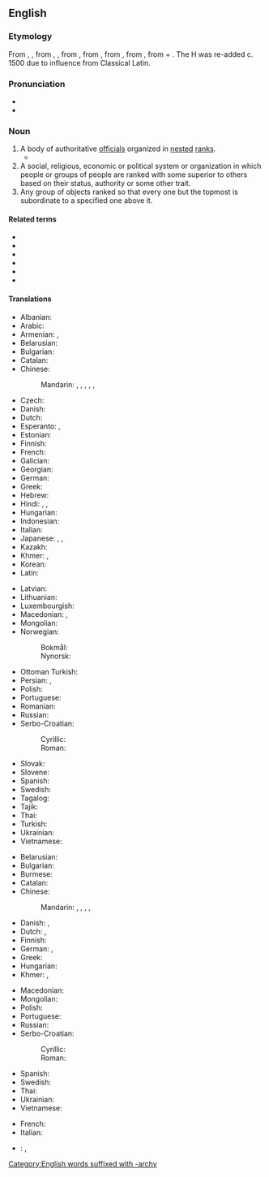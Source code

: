 ==English==

===Etymology===
From {{inh|en|enm|ierarchie}}, {{m|enm|jerarchie}}, from {{bor|en|fro|ierarchie}}, {{m|fro|jerarchie}}, from {{der|en|LL.|ierarchia}}, from {{der|en|la|hierarchia}}, from {{bor|en|grc|ἱεραρχία||rule of a high priest}}, from {{m|grc|ἱεράρχης||high priest}}, from {{m|grc|ἱερός||holy}} + {{m|grc|ἄρχω||I rule}}. The H was re-added c. 1500 due to influence from Classical Latin.

===Pronunciation===
* {{IPA|en|/ˈhaɪ.ə.ɹɑː(ɹ).ki/|/ˈhaɪ.ɹɑː(ɹ).ki/}}
* {{audio|en|en-us-hierarchy.ogg|Audio (US)}}

===Noun===
{{en-noun}}

# A body of authoritative [[official]]s organized in [[nested]] [[rank]]s.
#* {{quote-journal|en|date=2013-08-10|volume=408|issue=8848|magazine={{w|The Economist}}|author=Lexington
|title=[http://www.economist.com/news/united-states/21583274-new-wave-press-barons-should-not-allow-newspapers-become-niche-products-keeping Keeping the mighty honest]
|passage=The ''[Washington] Post's'' proprietor through those turbulent [Watergate] days, Katharine Graham, held a double place in Washington’s '''hierarchy''': at once regal Georgetown hostess and scrappy newshound, ready to hold the establishment to account.}}
# A social, religious, economic or political system or organization in which people or groups of people are ranked with some superior to others based on their status, authority or some other trait.
# Any group of objects ranked so that every one but the topmost is subordinate to a specified one above it.

====Related terms====
* {{l|en|hierarch}}
* {{l|en|hierarchic}}
* {{l|en|hierarchical}}
* {{l|en|hierarchically}}
* {{l|en|hierarchize}}
* {{l|en|hierarchization}}

====Translations====
{{trans-top|body of authoritative officials organised by rank}}
* Albanian: {{t+|sq|hierarki|f}}
* Arabic: {{t|ar|سِلْسِلَةُ مَراتِب|f}}
* Armenian: {{t+|hy|հիերարխիա}}, {{t+|hy|պաշտոնակարգություն}}
* Belarusian: {{t|be|іера́рхія|f}}
* Bulgarian: {{t+|bg|йера́рхия|f}}
* Catalan: {{t|ca|jerarquia|f}}
* Chinese:
*: Mandarin: {{t+|cmn|等級制度|sc=Hani}}, {{t+|cmn|等级制度|tr=děngjí zhìdù|sc=Hani}}, {{t+|cmn|階層|sc=Hani}}, {{t+|cmn|阶层|tr=jiēcéng|sc=Hani}}, {{t+|cmn|層次}}, {{t+|cmn|层次|tr=céngcì|sc=Hani}}
* Czech: {{t+|cs|hierarchie|f}}
* Danish: {{t+|da|hierarki|n}}
* Dutch: {{t+|nl|hiërarchie|f}}
* Esperanto: {{t|eo|hierarkio}}, {{t|eo|hierarĥio}}
* Estonian: {{t|et|hierarhia}}
* Finnish: {{t+|fi|hierarkia}}
* French: {{t+|fr|hiérarchie|f}}
* Galician: {{t|gl|xerarquía|f}}
* Georgian: {{t|ka|იერარქია}}
* German: {{t+|de|Hierarchie|f}}
* Greek: {{t+|el|ιεραρχία|f}}
* Hebrew: {{t|he|הייררכיה|f|tr=hiyerárkhya}}
* Hindi: {{t|hi|पदानुक्रम|m}}, {{t+|hi|अनुक्रम|m}}, {{t|hi|हाइरार्की|f}}
* Hungarian: {{t+|hu|hierarchia}}
* Indonesian: {{t+|id|hierarki}}
* Italian: {{t+|it|gerarchia|f}}
* Japanese: {{t+|ja|階層|tr=かいそう, kaisō|sc=Jpan}}, {{t|ja|序列|tr=じょれつ, joretsu|sc=Jpan}}, {{t+|ja|ヒエラルキー|tr=hierarukī}}
* Kazakh: {{t|kk|иерархия}}
* Khmer: {{t|km|ទំរង់ស័ក្តិ}}, {{t|km|យសស័ក្តិ}}
* Korean: {{t+|ko|계층}}
* Latin: {{t|la|hierarchia|f}}
{{trans-mid}}
* Latvian: {{t|lv|hierarhija|f}}
* Lithuanian: {{t|lt|hierarchija|f}}
* Luxembourgish: {{t|lb|Hierarchie}}
* Macedonian: {{t|mk|хиерархија|f}}, {{t|mk|чинослед|m}}
* Mongolian: {{t-needed|mn}}
* Norwegian:
*: Bokmål: {{t|nb|hierarki|n}}
*: Nynorsk: {{t|nn|hierarki|n}}
* Ottoman Turkish: {{t|ota|سلسلهء مراتب|tr=silsile-i merâtib|sc=ota-Arab}}
* Persian: {{t|fa|سلسله‌مراتب|tr=selsele-ye marâteb}}, {{t|fa|پایگان|tr=pāygān}}
* Polish: {{t+|pl|hierarchia|f}}
* Portuguese: {{t+|pt|hierarquia|f}}
* Romanian: {{t+|ro|ierarhie|f}}
* Russian: {{t+|ru|иера́рхия|f}}
* Serbo-Croatian:
*: Cyrillic: {{t|sh|хијера̀рхија|f}}
*: Roman: {{t+|sh|hijeràrhija|f}}
* Slovak: {{t|sk|hierarchia|f}}
* Slovene: {{t+|sl|hierarhija|f}}
* Spanish: {{t+|es|jerarquía|f}}
* Swedish: {{t+|sv|hierarki|c}}
* Tagalog: {{t|tl|halpunuan}}
* Tajik: {{t|tg|иерархия}}
* Thai: {{t+|th|ลำดับชั้น}}
* Turkish: {{t+|tr|hiyerarşi}}
* Ukrainian: {{t|uk|ієра́рхія|f}}
* Vietnamese: {{t-needed|vi}}
{{trans-bottom}}

{{trans-top|class of objects}}
* Belarusian: {{t|be|іера́рхія|f}}
* Bulgarian: {{t+|bg|йера́рхия|f}}
* Burmese: {{t-needed|my}}
* Catalan: {{t|ca|jerarquia|f}}
* Chinese:
*: Mandarin: {{t+|cmn|等級制度|sc=Hani}}, {{t+|cmn|等级制度|tr=děngjí zhìdù|sc=Hani}}, {{t+|cmn|階層|sc=Hani}}, {{t+|cmn|阶层|tr=jiēcéng|sc=Hani}}, {{t+|cmn|层次|tr=céngcì|sc=Hani}}
* Danish: {{t+|da|hierarki|n}}, {{t|da|rangorden|c}}
* Dutch: {{t+|nl|hiërarchie|f}}, {{t+|nl|rangorde|f}}
* Finnish: {{t+|fi|hierarkia}}
* German: {{t+|de|Hierarchie|f}}, {{t|de|Rangordnung|f}}
* Greek: {{t+|el|ιεραρχία|f}}
* Hungarian: {{t+|hu|hierarchia}}
* Khmer: {{t|km|លំដាប់សក្តិ}}, {{t|km|អនុក្រម}}
{{trans-mid}}
* Macedonian: {{t|mk|хиерархија|f}}
* Mongolian: {{t-needed|mn}}
* Polish: {{t+|pl|hierarchia|f}}
* Portuguese: {{t+|pt|hierarquia|f}}
* Russian: {{t+|ru|иера́рхия|f}}
* Serbo-Croatian:
*: Cyrillic: {{t|sh|хијера̀рхија|f}}
*: Roman: {{t+|sh|hijeràrhija|f}}
* Spanish: {{t+|es|jerarquía|f}}
* Swedish: {{t+|sv|hierarki|c}}
* Thai: {{t+|th|ลำดับชั้น}}
* Ukrainian: {{t|uk|ієра́рхія|f}}
* Vietnamese: {{t-needed|vi}}
{{trans-bottom}}

{{checktrans-top}}
* French: {{t+check|fr|hiérarchie|f}}
* Italian: {{t+check|it|gerarchia|f}}
{{trans-mid}}
* {{ttbc|ja}}: {{t-check|ja|階層性|tr=かいそうせい, kaisōsei}}, {{t-check|ja|序列|tr=じょれつ, joretsu}}
{{trans-bottom}}

[[Category:English words suffixed with -archy]]